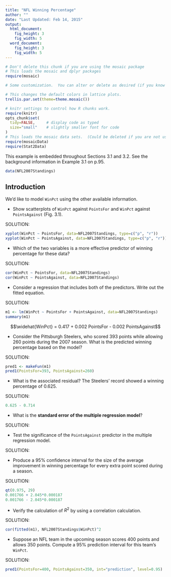 ```yaml
---
title: "NFL Winning Percentage"
author: ""
date: "Last Updated: Feb 14, 2015"
output: 
  html_document:
    fig_height: 3
    fig_width: 5
  word_document:
    fig_height: 3
    fig_width: 5
---
```



```r
# Don't delete this chunk if you are using the mosaic package
# This loads the mosaic and dplyr packages
require(mosaic)
```

```r
# Some customization.  You can alter or delete as desired (if you know what you are doing).

# This changes the default colors in lattice plots.
trellis.par.set(theme=theme.mosaic())  

# knitr settings to control how R chunks work.
require(knitr)
opts_chunk$set(
  tidy=FALSE,     # display code as typed
  size="small"    # slightly smaller font for code
)
# This loads the mosaic data sets.  (Could be deleted if you are not using them.)
require(mosaicData)    
require(Stat2Data)
```

This example is embedded throughout Sections 3.1 and 3.2. See the background information in Example 3.1 on p.95.

```r
data(NFL2007Standings)
```

## Introduction

We'd like to model `WinPct` using the other available information. 

* Show scatterplots of `WinPct` against `PointsFor` and `WinPct` against `PointsAgainst` (Fig. 3.1).

SOLUTION:

```r
xyplot(WinPct ~ PointsFor, data=NFL2007Standings, type=c("p", "r"))
xyplot(WinPct ~ PointsAgainst, data=NFL2007Standings, type=c("p", "r"))
```


* Which of the two variables is a more effective predictor of winning percentage for these data?

SOLUTION:

```r
cor(WinPct ~ PointsFor, data=NFL2007Standings)
cor(WinPct ~ PointsAgainst, data=NFL2007Standings)
```


* Consider a regression that includes both of the predictors. Write out the fitted equation.

SOLUTION:

```r
m1 <- lm(WinPct ~ PointsFor + PointsAgainst, data=NFL2007Standings)
summary(m1)
```

$$\widehat{WinPct} = 0.417 + 0.002 PointsFor - 0.002 PointsAgainst$$


* Consider the Pittsburgh Steelers, who scored 393 points while allowing 260 points during the 2007 season. What is the predicted winning percentage based on the model?

SOLUTION:

```r
pred1 <- makeFun(m1)
pred1(PointsFor=393, PointsAgainst=260)
```




* What is the associated residual? The Steelers' record showed a winning percentage of 0.625.

SOLUTION:

```r
0.625 - 0.714
```


* What is the **standard error of the multiple regression model**?

SOLUTION:

* Test the significance of the `PointsAgainst` predictor in the multiple regression model.

SOLUTION:

* Produce a 95% confidence interval for the size of the average improvement in winning percentage for every extra point scored during a season.

SOLUTION:

```r
qt(0.975, 29)
0.001766 + 2.045*0.000187
0.001766 - 2.045*0.000187

```


* Verify the calculation of $R^2$ by using a correlation calculation.

SOLUTION:

```r
cor(fitted(m1), NFL2007Standings$WinPct)^2
```


* Suppose an NFL team in the upcoming season scores 400 points and allows 350 points. Compute a 95% prediction interval for this team's `WinPct`.

SOLUTION:

```r
pred1(PointsFor=400, PointsAgainst=350, int="prediction", level=0.95)
```


